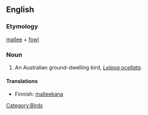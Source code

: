 ==English==

===Etymology===
[[mallee]] + [[fowl]]

===Noun===
{{wikipedia}}
{{en-noun}}

#An Australian ground-dwelling bird, ''[[Leipoa ocellata]]''.

====Translations====
{{trans-top|''Leipoa ocellata''}}
*Finnish: [[malleekana]]
{{trans-mid}}
{{trans-bottom}}

[[Category:Birds]]